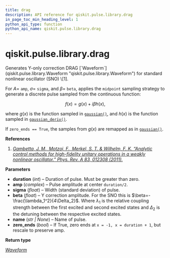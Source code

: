 ```yaml
---
title: drag
description: API reference for qiskit.pulse.library.drag
in_page_toc_min_heading_level: 1
python_api_type: function
python_api_name: qiskit.pulse.library.drag
---
```


<span id="qiskit-pulse-library-drag" />

# qiskit.pulse.library.drag

<Function id="qiskit.pulse.library.drag" name="drag" isDedicatedPage={true} github="https://github.com/qiskit/qiskit/tree/stable/0.24/qiskit/pulse/library/discrete.py" signature="drag(duration, amp, sigma, beta, name=None, zero_ends=True)">
  Generates Y-only correction DRAG [`Waveform`](qiskit.pulse.library.Waveform "qiskit.pulse.library.Waveform") for standard nonlinear oscillator (SNO) \[1].

  For $A=$ `amp`, $\sigma=$ `sigma`, and $\beta=$ `beta`, applies the `midpoint` sampling strategy to generate a discrete pulse sampled from the continuous function:

  $$
  f(x) = g(x) + i \beta h(x),
  $$

  where $g(x)$ is the function sampled in [`gaussian()`](qiskit.pulse.library.gaussian "qiskit.pulse.library.gaussian"), and $h(x)$ is the function sampled in [`gaussian_deriv()`](qiskit.pulse.library.gaussian_deriv "qiskit.pulse.library.gaussian_deriv").

  If `zero_ends == True`, the samples from $g(x)$ are remapped as in [`gaussian()`](qiskit.pulse.library.gaussian "qiskit.pulse.library.gaussian").

  **References**

  1.  [*Gambetta, J. M., Motzoi, F., Merkel, S. T. & Wilhelm, F. K. “Analytic control methods for high-fidelity unitary operations in a weakly nonlinear oscillator.” Phys. Rev. A 83, 012308 (2011).*](http://dx.doi.org/10.1103/PhysRevA.83.012308)

  **Parameters**

  *   **duration** (*int*) – Duration of pulse. Must be greater than zero.
  *   **amp** (*complex*) – Pulse amplitude at center `duration/2`.
  *   **sigma** (*float*) – Width (standard deviation) of pulse.
  *   **beta** (*float*) – Y correction amplitude. For the SNO this is $\beta=-\frac{\lambda_1^2}{4\Delta_2}$. Where $\lambda_1$ is the relative coupling strength between the first excited and second excited states and $\Delta_2$ is the detuning between the respective excited states.
  *   **name** (*str | None*) – Name of pulse.
  *   **zero\_ends** (*bool*) – If True, zero ends at `x = -1, x = duration + 1`, but rescale to preserve amp.

  **Return type**

  [*Waveform*](qiskit.pulse.library.Waveform "qiskit.pulse.library.waveform.Waveform")
</Function>

